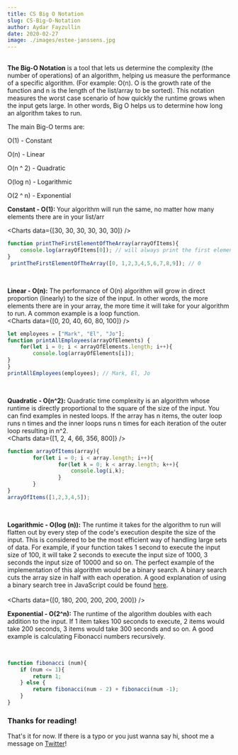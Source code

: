```yaml
---
title: CS Big O Notation
slug: CS-Big-O-Notation
author: Aydar Fayzullin
date: 2020-02-27
image: ./images/estee-janssens.jpg
---
```


<br />
<b>The Big-O Notation</b> is a tool that lets us determine the complexity (the number of operations) of an algorithm, helping us measure the performance of a specific algorithm. (For example: O(n). O is the growth rate of the function and n is the length of the list/array to be sorted).  This notation measures the worst case scenario of how quickly the runtime grows when the input gets large. In other words, Big O helps us to determine how long an algorithm takes to run.

The main Big-O terms are:

O(1) - Constant

O(n) - Linear

O(n ^ 2) - Quadratic

O(log n) - Logarithmic

O(2 ^ n) - Exponential
<br />

<b>Constant  - O(1): </b>Your algorithm will run the same, no matter how many elements there are in your list/arr
<br />

<Charts data={[30, 30, 30, 30, 30, 30]} />

```js
function printTheFirstElementOfTheArray(arrayOfItems){
    console.log(arrayOfItems[0]); // will always print the first element of the array no matter how big the array is;
}
 printTheFirstElementOfTheArray([0, 1,2,3,4,5,6,7,8,9]); // 0

```
<br />

<b>Linear - O(n):</b>  The performance of O(n) algorithm will grow in direct proportion (linearly) to the size of the input. 
In other words, the more elements there are in your array, the more time it will take for your algorithm to run. 
A common example is a loop function. 
<br />
<Charts data={[0, 20, 40, 60, 80, 100]} />

```js
let employees = ["Mark", "El", "Jo"];
function printAllEmployees(arrayOfElements) {
    for(let i = 0; i < arrayOfElements.length; i++){
		console.log(arrayOfElements[i]);
}
}
printAllEmployees(employees); // Mark, El, Jo

```
<br />

<b>Quadratic - O(n^2):</b> Quadratic time complexity is an algorithm whose runtime is directly proportional to the square of the size of the input. 
You can find examples in nested loops. 
If the array has n items, the outer loop runs n times and the inner loops runs n times for each iteration of the outer loop resulting in n^2.
<br />
<Charts data={[1, 2, 4, 66, 356, 800]} />

```js
function arrayOfItems(array){
    	for(let i = 0; i < array.length; i++){
        		for(let k = 0; k < array.length; k++){
            		console.log(i,k);
        		}
    	}
} 
arrayOfItems([1,2,3,4,5]); 
```
<br />

<b>Logarithmic - O(log (n)):</b> The runtime it takes for the algorithm to run will flatten out by every step of the code's execution despite the size of the input. 
This is considered to be the most efficient way of handling large sets of data. For example, if your function takes 1 second to execute the input size of 100, 
it will take 2 seconds to execute the input size of 1000, 3 seconds the input size of 10000 and so on. 
The perfect example of the implementation of this algorithm would be a binary search. A binary search cuts the array size in half with each operation.
A good explanation of using a binary search tree in JavaScript could be found <a target="_blank" href="https://initjs.org/implement-a-binary-search-tree-in-javascript-952a44ee7c26">here</a>.
<br />
<br />
<Charts data={[0, 180, 200, 200, 200, 200]} />

<b>Exponential - O(2^n):</b> The runtime of the algorithm doubles with each addition to the input. 
If 1 item takes 100 seconds to execute, 2 items would  take 200 seconds, 3 items would take 300 seconds and so on. 
A good example is calculating Fibonacci numbers recursively.  

<br />
<Charts data={[0, 50, 370, 800]} />

```js
function fibonacci (num){
	if (num <= 1){
	    return 1;
    } else {
        return fibonacci(num - 2) + fibonacci(num -1);
    }
}
```

<h3><b>Thanks for reading!</b></h3>

That's it for now. 
If there is a typo or you just wanna say hi, shoot me a message on [Twitter](https://twitter.com/aydarfz)!
<br />
  